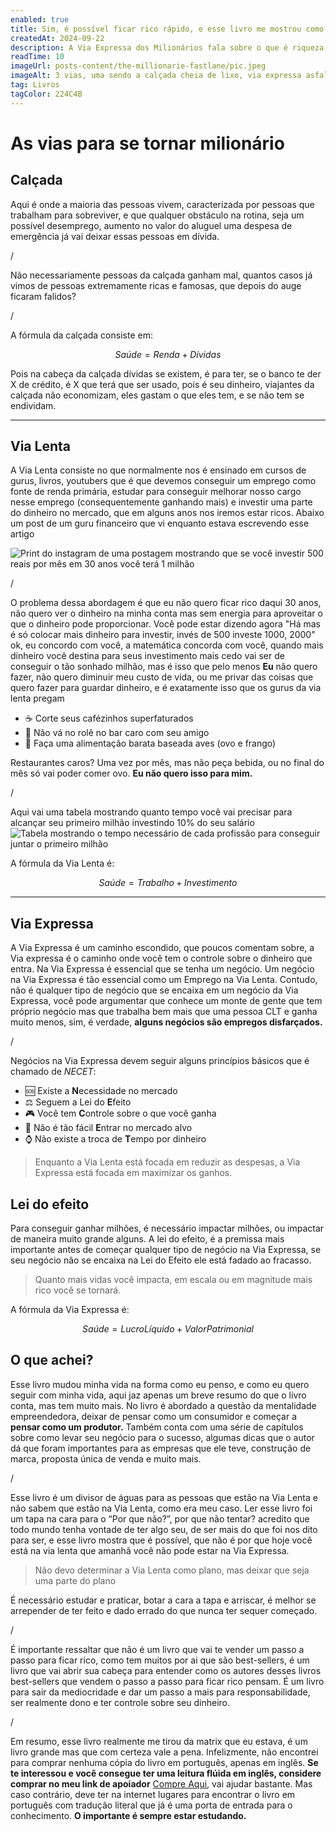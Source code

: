 ```yaml
---
enabled: true
title: Sim, é possível ficar rico rápido, e esse livro me mostrou como
createdAt: 2024-09-22
description: A Via Expressa dos Milionários fala sobre o que é riqueza, e qual o caminho que é necessário seguir para conseguir ser milionário de maneira rápida, onde rápido são 8 anos.
readTime: 10
imageUrl: posts-content/the-millionarie-fastlane/pic.jpeg
imageAlt: 3 vias, uma sendo a calçada cheia de lixo, via expressa asfaltada e via lenta. 
tag: Livros
tagColor: 224C4B
---
```


# As vias para se tornar milionário

## Calçada

Aqui é onde a maioria das pessoas vivem, caracterizada por pessoas que trabalham para sobreviver, e que qualquer obstáculo na rotina, seja um possível desemprego, aumento no valor do aluguel uma despesa de emergência já vai deixar essas pessoas em dívida. 

/

Não necessariamente pessoas da calçada ganham mal, quantos casos já vimos de pessoas extremamente ricas e famosas, que depois do auge ficaram falidos?

/

A fórmula da calçada consiste em:

$$
Saúde = Renda + Dívidas
$$

Pois na cabeça da calçada dívidas se existem, é para ter, se o banco te der X de crédito, é X que terá que ser usado, pois é seu dinheiro, viajantes da calçada não economizam, eles gastam o que eles tem, e se não tem se endividam.

___

## Via Lenta

A Via Lenta consiste no que normalmente nos é ensinado em cursos de gurus, livros, youtubers que é que devemos conseguir um emprego como fonte de renda primária, estudar para conseguir melhorar nosso cargo nesse emprego (consequentemente ganhando mais) e investir uma parte do dinheiro no mercado, que em alguns anos nos iremos estar ricos. Abaixo um post de um guru financeiro que vi enquanto estava escrevendo esse artigo

![Print do instagram de uma postagem mostrando que se você investir 500 reais por mês em 30 anos você terá 1 milhão](https://taxco-bucket.s3.us-east-2.amazonaws.com/posts-content/the-millionarie-fastlane/print-guru-via-lenta.png)

/

O problema dessa abordagem é que eu não quero ficar rico daqui 30 anos, não quero ver o dinheiro na minha conta mas sem energia para aproveitar o que o dinheiro pode proporcionar. Você pode estar dizendo agora "Há mas é só colocar mais dinheiro para investir, invés de 500 investe 1000, 2000" ok, eu concordo com você, a matemática concorda com você, quando mais dinheiro você destina para seus investimento mais cedo vai ser de conseguir o tão sonhado milhão, mas é isso que pelo menos **Eu** não quero fazer, não quero diminuir meu custo de vida, ou me privar das coisas que quero fazer para guardar dinheiro, e é exatamente isso que os gurus da via lenta pregam

- ☕ Corte seus cafézinhos superfaturados
- 🎉 Não vá no rolê no bar caro com seu amigo
- 🍗 Faça uma alimentação barata baseada aves (ovo e frango)

Restaurantes caros? Uma vez por mês, mas não peça bebida, ou no final do mês só vai poder comer ovo. **Eu não quero isso para mim.**

/

Aqui vai uma tabela mostrando quanto tempo você vai precisar para alcançar seu primeiro milhão investindo 10% do seu salário
![Tabela mostrando o tempo necessário de cada profissão para conseguir juntar o primeiro milhão](https://taxco-bucket.s3.us-east-2.amazonaws.com/posts-content/the-millionarie-fastlane/tabela-1-milhao.png)

A fórmula da Via Lenta é:

$$
Saúde = Trabalho + Investimento
$$

___

## Via Expressa


A Via Expressa é um caminho escondido, que poucos comentam sobre, a Via expressa é o caminho onde você tem o controle sobre o dinheiro que entra. Na Via Expressa é essencial que se tenha um negócio. Um negócio na Via Expressa é tão essencial como um Emprego na Via Lenta. Contudo, não é qualquer tipo de negócio que se encaixa em um negócio da Via Expressa, você pode argumentar que conhece um monte de gente que tem próprio negócio mas que trabalha bem mais que uma pessoa CLT e ganha muito menos, sim, é verdade, **alguns negócios são empregos disfarçados.**

/

Negócios na Via Expressa devem seguir alguns princípios básicos que é chamado de _NECET_:
- 🆘 Existe a **N**ecessidade no mercado
- ⚖️ Seguem a Lei do **E**feito 
- 🎮 Você tem **C**ontrole sobre o que você ganha
- 🚪 Não é tão fácil **E**ntrar no mercado alvo
- ⌚ Não existe a troca de **T**empo por dinheiro

> Enquanto a Via Lenta está focada em reduzir as despesas, a Via Expressa está focada em maximizar os ganhos.

## Lei do efeito

Para conseguir ganhar milhões, é necessário impactar milhões, ou impactar de maneira muito grande alguns. A lei do efeito, é a premissa mais importante antes de começar qualquer tipo de negócio na Via Expressa, se seu negócio não se encaixa na Lei do Efeito ele está fadado ao fracasso.

> Quanto mais vidas você impacta, em escala ou em magnitude mais rico você se tornará.

A fórmula da Via Expressa é:

$$
Saúde = Lucro Líquido + Valor Patrimonial
$$

## O que achei?

Esse livro mudou minha vida na forma como eu penso, e como eu quero seguir com minha vida, aqui jaz apenas um breve resumo do que o livro conta, mas tem muito mais. No livro é abordado a questão da mentalidade empreendedora, deixar de pensar como um consumidor e começar a **pensar como um produtor.** Também conta com uma série de capítulos sobre como levar seu negócio para o sucesso, algumas dicas que o autor dá que foram importantes para as empresas que ele teve, construção de marca, proposta única de venda e muito mais.

/

Esse livro é um divisor de águas para as pessoas que estão na Via Lenta e não sabem que estão na Via Lenta, como era meu caso. Ler esse livro foi um tapa na cara para o “Por que não?”, por que não tentar? acredito que todo mundo tenha vontade de ter algo seu, de ser mais do que foi nos dito para ser, e esse livro mostra que é possível, que não é por que hoje você está na via lenta que amanhã você não pode estar na Via Expressa.

> Não devo determinar a Via Lenta como plano, mas deixar que seja uma parte do plano 

É necessário estudar e praticar, botar a cara a tapa e arriscar, é melhor se arrepender de ter feito e dado errado do que nunca ter sequer começado.

/

É importante ressaltar que não é um livro que vai te vender um passo a passo para ficar rico, como tem muitos por ai que são best-sellers, é um livro que vai abrir sua cabeça para entender como os autores desses livros best-sellers que vendem o passo a passo para ficar rico pensam. É um livro para sair da mediocridade e dar um passo a mais para responsabilidade, ser realmente dono e ter controle sobre seu dinheiro.

/

Em resumo, esse livro realmente me tirou da matrix que eu estava, é um livro grande mas que com certeza vale a pena. Infelizmente, não encontrei para comprar nenhuma cópia do livro em português, apenas em inglês. **Se te interessou e você consegue ter uma leitura flúida em inglês, considere comprar no meu link de apoiador** [Compre Aqui](https://amzn.to/3XQUZOh), vai ajudar bastante. Mas caso contrário, deve ter na internet lugares para encontrar o livro em português com tradução literal que já é uma porta de entrada para o conhecimento. **O importante é sempre estar estudando.**
